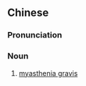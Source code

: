 {{also|重症肌无力}}
==Chinese==
{{zh-forms|s=重症肌无力|type=23}}
{{wikipedia|lang=zh}}

===Pronunciation===
{{zh-pron
|m=zhòngzhèng jīwúlì
|c=cung5 zing3 gei1 mou4 lik6
|cat=n
}}

===Noun===
{{zh-noun}}

# {{lb|zh|medicine}} [[myasthenia gravis]]